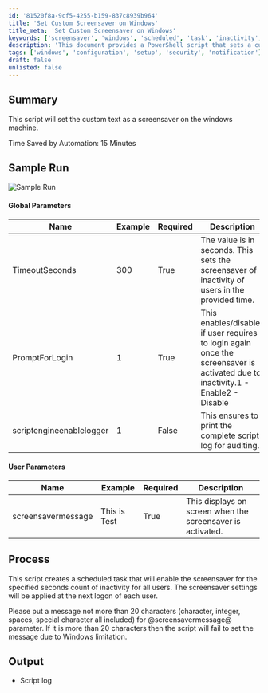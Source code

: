 ```yaml
---
id: '81520f8a-9cf5-4255-b159-837c8939b964'
title: 'Set Custom Screensaver on Windows'
title_meta: 'Set Custom Screensaver on Windows'
keywords: ['screensaver', 'windows', 'scheduled', 'task', 'inactivity', 'logon', 'message']
description: 'This document provides a PowerShell script that sets a custom text as a screensaver on a Windows machine, including parameters for timeout and login prompts. It details the process of creating a scheduled task to apply the screensaver settings at the next user logon.'
tags: ['windows', 'configuration', 'setup', 'security', 'notification']
draft: false
unlisted: false
---
```

## Summary

This script will set the custom text as a screensaver on the windows machine.

Time Saved by Automation: 15 Minutes

## Sample Run

![Sample Run](../../../static/img/Screensaver---Set-3D-Text/image_1.png)

#### Global Parameters

| Name                      | Example | Required | Description                                                                                                         |
|---------------------------|---------|----------|---------------------------------------------------------------------------------------------------------------------|
| TimeoutSeconds            | 300     | True     | The value is in seconds. This sets the screensaver of inactivity of users in the provided time.                    |
| PromptForLogin            | 1       | True     | This enables/disables if user requires to login again once the screensaver is activated due to inactivity.1 - Enable2 - Disable |
| scriptengineenablelogger   | 1       | False    | This ensures to print the complete script log for auditing.                                                        |

#### User Parameters

| Name               | Example      | Required | Description                                             |
|--------------------|--------------|----------|---------------------------------------------------------|
| screensavermessage | This is Test | True     | This displays on screen when the screensaver is activated. |

## Process

This script creates a scheduled task that will enable the screensaver for the specified seconds count of inactivity for all users. The screensaver settings will be applied at the next logon of each user.

Please put a message not more than 20 characters (character, integer, spaces, special character all included) for @screensavermessage@ parameter. If it is more than 20 characters then the script will fail to set the message due to Windows limitation.

## Output

- Script log












